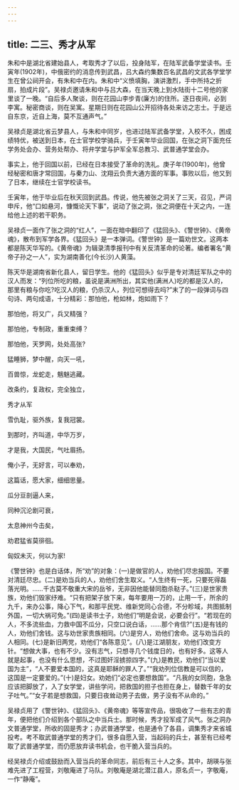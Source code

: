 ```yaml
---
---
---
```

title: 二三、秀才从军
---



朱和中是湖北省建始县人，考取秀才了以后，投身陆军，在陆军武备学堂读书。壬寅年(1902年)，中俄密约的消息传到武昌，吕大森约集数百名武昌的文武各学堂学生在曾公祠开会，有朱和中在内。朱和中“义愤填胸，演讲激烈，手中所持之折扇，拍成片段”。吴禄贞邀请朱和中与吕大森，在当天晚上到水陆街十二号他的家里谈了一晚。“自后多人聚谈，则在花园山李步青(廉方)的住所。逐日夜间，必到李寓。秘密商谈，则在吴寓。星期日则在花园山公开招待各处来访之志士。于是远自东京，近自上海，莫不互通声气。”

吴禄贞是湖北省云梦县人，与朱和中同岁，也进过陆军武备学堂，入校不久，困成绩特优，被送到日本，在士官学校学骑兵，于壬寅年毕业回国，在张之洞下面充任学务处会办、营务处帮办、将弁学堂与护军全军总教习、武普通学堂会办。

事实上，他于回国以前，已经在日本接受了革命的洗礼。庚子年(1900年)，他曾经秘密和唐才常回国，与秦力山、沈翔云负责大通方面的军事。事败以后，他又到了日本，继续在士官学校读书。

壬寅年，他于毕业后在秋天回到武昌。传说，他先被张之洞关了三天，召见，严词申斥，他“口如悬河，慷慨论天下事”，说动了张之洞，张之洞便在十天之内，一连给他上述的若干职务。

吴禄贞一面作了张之洞的“红人”，一面在暗中翻印了《猛回头》、《警世钟》、《黄帝魂》，散布到军学各界。《猛回头》是一本弹词。《警世钟》是一篇劝世文。这两本都是陈天华写的。《黄帝魂》为辑录清季报刊中有关反清革命的论著。编者署名“黄帝子孙之一人”，实为湖南善化(今长沙)人黄藻。

陈天华是湖南省新化县人，留日学生。他的《猛回头》似乎是专对清廷军队之中的汉人而发：“列位所吃的粮，虽说是满洲所出，其实他(满洲人)吃的都是汉人的，那里有粮与你吃?吃汉人的粮，仍杀汉人，列位可想得去吗?”末了的一段弹词与四句诗、两句成语，十分精彩：那怕他，枪如林，炮如雨下？

那怕他，将又广，兵又精强？

那怕他，专制政，重重束缚？

那怕他，天罗网，处处高张?

猛睡狮，梦中醒，向天一吼，

百兽惊，龙蛇走，魑魅逃藏。

改条约，复政权，完全独立，

秀才从军

雪仇耻，驱外族，复我冠裳。

到那时，齐叫道，中华万岁，

才是我，大国民，气吐眉扬。

俺小子，无好言，可以奉劝，

这篇话，愿大家，细细思量。

瓜分豆剖逼人来，

同种沉沦剧可衰，

太息神州今击矣，

劝君猛省莫徘徊。

匈奴未灭，何以为家!

《警世钟》也是白话体，所“劝”的对象：(一)是做官的人，劝他们尽忠报国。不要对清廷尽忠。(二)是劝当兵的人，劝他们舍生取义。“人生终有一死，只要死得磊落光明。……千古莫不敬重大宋的岳爷，无非因他能替同胞杀鞑子。”(三)是世家贵族，劝他们毁家纾难。“只有把架子放下来，每年要用一万的，止用一千，所余的九千，来办公事，降心下气，和那平民党、维新党同心合德，不分畛域，共图抵制外国，一切大祸可免。”(四)是读书士子，劝他们“明是会说，必要会行”。“若现在的人，不多流些血，力救中国不瓜分，只空口说白话，……那个肯信?”(五)是有钱的人，劝他们舍钱。这与劝世家贵族相同。(六)是穷人，劝他们舍命。这与劝当兵的人相同。(七)是新旧两党，劝他们“各陈意见”。(八)是江湖朋友，劝他们改变方针。“想做大事，也有不少。没有志气，只想寻几个钱度日的，也有好多。这等人就是起事，也没有什么思想，不过图奸淫掳掠四字。”(九)是教民，劝他们“当以爱国为主”，“人不要爱本国的，这真是耶稣的罪人了。”“我劝列位信教是可以信的，这国是一定要爱的。”(十)是妇女。劝她们“必定也要想救国”。“凡我的女同胞，急急应该把脚放了，入了女学堂，讲些学问，把救国的担子也担在身上，替数千年的女子吐气。”“女子若是想救国，只要日夜耸动男子去做，男子没有不从命的。”

吴禄贞用了《警世钟》、《猛回头》、《黄帝魂》等等宣传品，很吸收了一些有志的青年，便把他们介绍到各个部队之中当兵士。那时候，秀才投军成了风气。张之洞办文普通学堂，所收的固是秀才；办武普通学堂，也是通令了各县，调集秀才来省城投考。考不取武普通学堂的秀才们，很多自愿入营，当起码的兵士，甚至有已经考取了武普通学堂，而仍愿放弃读书机会，也干脆入营当兵的。

经吴禄贞介绍或鼓励而入营当兵的革命同志，前后有三十人之多。其中，胡瑛与张难先进了工程营，刘敬庵进了马队。刘敬庵是湖北潜江县人，原名贞一，字敬庵，一作“静庵”。